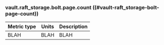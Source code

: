 ### vault.raft_storage.bolt.page.count ((#vault-raft_storage-bolt-page-count))

Metric type | Units | Description
----------- | ----- | -----------
BLAH     | BLAH    | BLAH